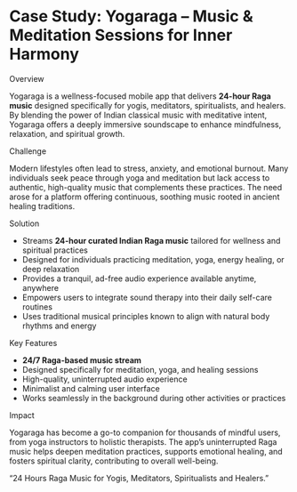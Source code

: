 
#  Case Study: <span className="text-primary">Yogaraga</span> – Music & Meditation Sessions for Inner Harmony


<p className="text-3xl md:text-4xl font-semibold py-4 mt-6 text-primary">
  Overview
</p>

Yogaraga is a wellness-focused mobile app that delivers **24-hour Raga music** 
designed specifically for yogis, meditators, spiritualists, and healers. By blending 
the power of Indian classical music with meditative intent, Yogaraga offers a deeply 
immersive soundscape to enhance mindfulness, relaxation, and spiritual growth.

<p className="text-3xl md:text-4xl font-semibold py-4 mt-6 text-primary">
  Challenge
</p>

Modern lifestyles often lead to stress, anxiety, and emotional burnout. Many 
individuals seek peace through yoga and meditation but lack access to authentic, 
high-quality music that complements these practices. The need arose for a platform 
offering continuous, soothing music rooted in ancient healing traditions.

<p className="text-3xl md:text-4xl font-semibold py-4 mt-6 text-primary">
  Solution
</p>

- Streams **24-hour curated Indian Raga music** tailored for wellness and spiritual practices  
- Designed for individuals practicing meditation, yoga, energy healing, or deep relaxation  
- Provides a tranquil, ad-free audio experience available anytime, anywhere  
- Empowers users to integrate sound therapy into their daily self-care routines  
- Uses traditional musical principles known to align with natural body rhythms and energy  

<p className="text-3xl md:text-4xl font-semibold py-4 mt-6 text-primary">
  Key Features
</p>

- **24/7 Raga-based music stream**  
- Designed specifically for meditation, yoga, and healing sessions  
- High-quality, uninterrupted audio experience  
- Minimalist and calming user interface  
- Works seamlessly in the background during other activities or practices  


<p className="text-3xl md:text-4xl font-semibold py-4 mt-6 text-primary">
  Impact
</p>

Yogaraga has become a go-to companion for thousands of mindful users, from yoga 
instructors to holistic therapists. The app’s uninterrupted Raga music helps deepen 
meditation practices, supports emotional healing, and fosters spiritual clarity, 
contributing to overall well-being.

<p className="text-2xl py-6 mt-6 italic text-center text-primary">
  “24 Hours Raga Music for Yogis, Meditators, Spiritualists and Healers.”
</p>
